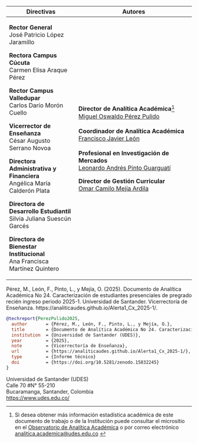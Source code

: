 +--------------------------------------------+---------------------------------------------------------------------------+
| Directivas                                 | **Autores**                                                               |
+============================================+===========================================================================+
| **Rector General\                          | **Director de Analítica Académica**[^index-1]\                            |
| **José Patricio López Jaramillo            | [Miguel Oswaldo Pérez Pulido](https://orcid.org/0000-0003-2945-0526)\     |
|                                            | \                                                                         |
| **Rectora Campus Cúcuta\                   | **Coordinador de Analítica Académica**\                                   |
| **Carmen Elisa Araque Pérez                | [Francisco Javier León](https://orcid.org/0000-0002-8904-5242)\           |
|                                            | \                                                                         |
| **Rector Campus Valledupar**\              | **Profesional en Investigación de Mercados**\                             |
| Carlos Darío Morón Cuello                  | [Leonardo Andrés Pinto Guarguatí](https://orcid.org/0009-0007-0492-9270)\ |
|                                            |                                                                           |
| **Vicerrector de Enseñanza\                | **Director de Gestión Curricular** **\                                    |
| **César Augusto Serrano Novoa              | **[Omar Camilo Mejía Ardila](https://orcid.org/0000-0002-4040-1269)\      |
|                                            |                                                                           |
| **Directora Administrativa y Financiera**\ |                                                                           |
| Angélica María Calderón Plata              |                                                                           |
|                                            |                                                                           |
| **Directora de Desarrollo Estudiantil**\   |                                                                           |
| Silvia Juliana Suescún Garcés              |                                                                           |
|                                            |                                                                           |
| **Directora de Bienestar Institucional**\  |                                                                           |
| Ana Francisca Martínez Quintero            |                                                                           |
+--------------------------------------------+---------------------------------------------------------------------------+

[^index-1]: Si desea obtener más información estadística académica de este documento de trabajo o de la Institución puede consultar el micrositio en el [Observatorio de Analítica Académica](https://udes.edu.co/ensenanza/dependencias/analitica-academica/observatorio) o por correo electrónico [analitica.academica\@udes.edu.co](mailto:analitica.academica@udes.edu.co) 

::: {.callout-warning title="Para citar"}
Pérez, M., León, F., Pinto, L., y Mejía, O. (2025). Documento de Analítica Académica No 24. Caracterización de estudiantes presenciales de pregrado recién ingreso periodo 2025-1. Universidad de Santander. Vicerrectoría de Enseñanza. https://analiticaudes.github.io/Alerta1_Cx_2025-1/.
:::

``` bibtex
@techreport{PerezPulido2025,
  author       = {Pérez, M., León, F., Pinto, L., y Mejía, O.},
  title        = {Documento de Analítica Académica No 24. Caracterización de estudiantes presenciales de pregrado recién ingreso periodo 2025-1.},
  institution  = {Universidad de Santander (UDES)},
  year         = {2025},
  note         = {Vicerrectoría de Enseñanza},
  url          = {https://analiticaudes.github.io/Alerta1_Cx_2025-1/},
  type         = {Informe técnico}
  doi          = {https://doi.org/10.5281/zenodo.15832245}
}
```

::: {.callout-note title="Derechos de Autor"}
Universidad de Santander (UDES)\
Calle 70 #N° 55-210\
Bucaramanga, Santander, Colombia\
<https://www.udes.edu.co/> 
:::
